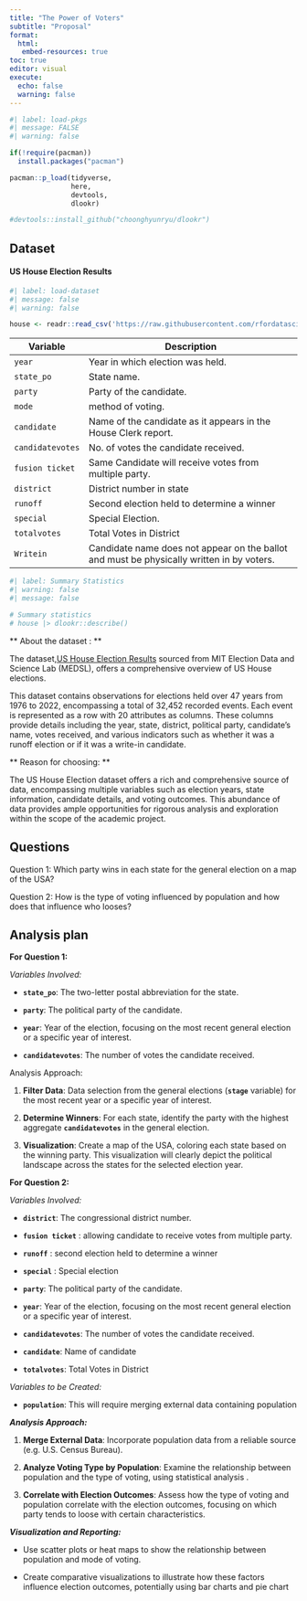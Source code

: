 ```yaml
---
title: "The Power of Voters" 
subtitle: "Proposal"
format: 
  html: 
   embed-resources: true
toc: true
editor: visual
execute:
  echo: false
  warning: false
---
```


```r
#| label: load-pkgs
#| message: FALSE
#| warning: false

if(!require(pacman))
  install.packages("pacman")

pacman::p_load(tidyverse,
               here,
               devtools,
               dlookr)

#devtools::install_github("choonghyunryu/dlookr")
```

## Dataset

#### US House Election Results

```r
#| label: load-dataset
#| message: false
#| warning: false

house <- readr::read_csv('https://raw.githubusercontent.com/rfordatascience/tidytuesday/master/data/2023/2023-11-07/house.csv')

```

| Variable         | Description                                                                               |
|------------------|------------------------------------------------------|
| `year`           | Year in which election was held.                                                          |
| `state_po`       | State name.                                                                               |
| `party`          | Party of the candidate.                                                                   |
| `mode`           | method of voting.                                                                         |
| `candidate`      | Name of the candidate as it appears in the House Clerk report.                            |
| `candidatevotes` | No. of votes the candidate received.                                                      |
| `fusion ticket`  | Same Candidate will receive votes from multiple party.                                    |
| `district`       | District number in state                                                                  |
| `runoff`         | Second election held to determine a winner                                                |
| `special`        | Special Election.                                                                         |
| `totalvotes`     | Total Votes in District                                                                   |
| `Writein`        | Candidate name does not appear on the ballot and must be physically written in by voters. |

```r
#| label: Summary Statistics
#| warning: false
#| message: false

# Summary statistics
# house |> dlookr::describe()
```

\*\* About the dataset : \*\*

The dataset,[US House Election Results](https://github.com/rfordatascience/tidytuesday/tree/master/data/2023/2023-11-07) sourced from MIT Election Data and Science Lab (MEDSL), offers a comprehensive overview of US House elections.

This dataset contains observations for elections held over 47 years from 1976 to 2022, encompassing a total of 32,452 recorded events. Each event is represented as a row with 20 attributes as columns. These columns provide details including the year, state, district, political party, candidate's name, votes received, and various indicators such as whether it was a runoff election or if it was a write-in candidate.

\*\* Reason for choosing: \*\*

The US House Election dataset offers a rich and comprehensive source of data, encompassing multiple variables such as election years, state information, candidate details, and voting outcomes. This abundance of data provides ample opportunities for rigorous analysis and exploration within the scope of the academic project.

## Questions

Question 1: Which party wins in each state for the general election on a map of the USA?

Question 2: How is the type of voting influenced by population and how does that influence who looses?

## Analysis plan

**For Question 1:**

*Variables Involved:*

-   **`state_po`**: The two-letter postal abbreviation for the state.

-   **`party`**: The political party of the candidate.

-   **`year`**: Year of the election, focusing on the most recent general election or a specific year of interest.

-   **`candidatevotes`**: The number of votes the candidate received.

Analysis Approach:

1.  **Filter Data**: Data selection from the general elections (**`stage`** variable) for the most recent year or a specific year of interest.

2.  **Determine Winners**: For each state, identify the party with the highest aggregate **`candidatevotes`** in the general election.

3.  **Visualization**: Create a map of the USA, coloring each state based on the winning party. This visualization will clearly depict the political landscape across the states for the selected election year.

**For Question 2:**

*Variables Involved:*

-   **`district`**: The congressional district number.

-   **`fusion ticket`** : allowing candidate to receive votes from multiple party.

-   **`runoff`** : second election held to determine a winner

-   **`special`** : Special election

-   **`party`**: The political party of the candidate.

-   **`year`**: Year of the election, focusing on the most recent general election or a specific year of interest.

-   **`candidatevotes`**: The number of votes the candidate received.

-   **`candidate`**: Name of candidate

-   **`totalvotes`**: Total Votes in District

*Variables to be Created:*

-   **`population`**: This will require merging external data containing population

***Analysis Approach:***

1.  **Merge External Data**: Incorporate population data from a reliable source (e.g. U.S. Census Bureau).

2.  **Analyze Voting Type by Population**: Examine the relationship between population and the type of voting, using statistical analysis .

3.  **Correlate with Election Outcomes**: Assess how the type of voting and population correlate with the election outcomes, focusing on which party tends to loose with certain characteristics.

***Visualization and Reporting:***

-   Use scatter plots or heat maps to show the relationship between population and mode of voting.

-   Create comparative visualizations to illustrate how these factors influence election outcomes, potentially using bar charts and pie chart
